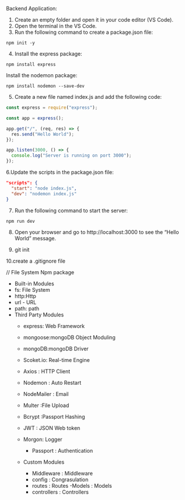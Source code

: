 Backend Application:

1. Create an empty folder and open it in your code editor (VS Code).
2. Open the terminal in the VS Code.
3. Run the following command to create a package.json file:

```
npm init -y
```

4. Install the express package:

```
npm install express
```

Install the nodemon package:

```
npm install nodemon --save-dev
```

5. Create a new file named index.js and add the following code:

```javascript
const express = require("express");

const app = express();

app.get("/", (req, res) => {
  res.send("Hello World");
});

app.listen(3000, () => {
  console.log("Server is running on port 3000");
});
```

6.Update the scripts in the package.json file:

```json
"scripts": {
  "start": "node index.js",
  "dev": "nodemon index.js"
}
```

7. Run the following command to start the server:

```
npm run dev
```

8. Open your browser and go to http://localhost:3000 to see the "Hello World" message.

9. git init

10.create a .gitignore file




// File System
Npm package

- Built-in Modules
 - fs: File System
 - http:Http 
 - url - URL 
 - path: path
- Third Party Modules
  - express: Web Framework
  - mongoose:mongoDB Object Moduling
  - mongoDB:mongoDB Driver
  - Scoket.io: Real-time Engine
  - Axios : HTTP Client
  - Nodemon : Auto Restart
  - NodeMailer : Email
  - Multer :File Upload
  - Bcrypt :Passport Hashing
  - JWT : JSON Web token
  - Morgon: Logger
  
     - Passport : Authentication
  - Custom Modules
    - Middleware : Middleware
    - config : Congrasulation
    - routes : Routes 
    -Models : Models 
    - controllers : Controllers 
